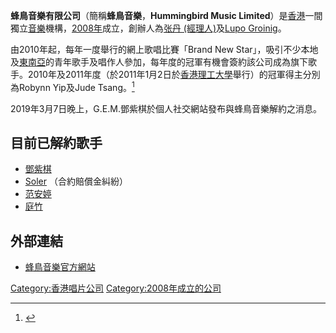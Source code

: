 {{Infobox_Company
  | company_name   = 蜂鳥音樂有限公司<br />Hummingbird Music Limited
  | company_logo   =
  | company_type   = 唱片公司<br />經理人公司
  | company_slogan =
  | foundation     = [[2008年|2008年]]
  | location       = {{HKG}}
  | key_people     = [[張丹(經理人)|張丹]]、[[Lupo_Groinig|Lupo Groinig]]
  | sales          =
  | profit         =
  | asset          =
  | market_value   =
  | parent         =
  | subsid         = 
  | num_employees  = 
  | industry       = 音樂唱片製作發行，音樂版權管理，藝人管理
  | products       = 音樂唱片
  | revenue        =
  | homepage       = http://www.hummingbirdmusic.hk/
}}

'''蜂鳥音樂有限公司'''（簡稱'''蜂鳥音樂'''，'''Hummingbird Music Limited'''）是[[香港|香港]]一間獨立[[音樂|音樂]]機構，[[2008年|2008年]]成立，創辦人為[[张丹_(經理人)|张丹 (經理人)]]及[[Lupo_Groinig|Lupo Groinig]]。

由2010年起，每年一度舉行的網上歌唱比賽「Brand New Star」，吸引不少本地及[[東南亞|東南亞]]的青年歌手及唱作人參加，每年度的冠軍有機會簽約該公司成為旗下歌手。2010年及2011年度（於2011年1月2日於[[香港理工大學|香港理工大學]]舉行）的冠軍得主分別為Robynn Yip及Jude Tsang。<ref>{{Cite web |url=http://www.hummingbirdmusic.hk/brand-new-star/ |title=Brand New Star網上歌唱比賽官方網站 |access-date=2011-04-03 |archive-date=2011-04-01 |archive-url=https://web.archive.org/web/20110401151613/http://www.hummingbirdmusic.hk/brand-new-star/ |dead-url=yes }}</ref>

2019年3月7日晚上，G.E.M.鄧紫棋於個人社交網站發布與蜂鳥音樂解約之消息。

==目前已解約歌手==
*[[鄧紫棋|鄧紫棋]]
*[[Soler|Soler]] （合約賠償金糾紛）
*[[范安婷|范安婷]]
*[[庭竹|庭竹]]

==外部連結==

*[http://www.hummingbird.hk/ 蜂鳥音樂官方網站] {{Wayback|url=http://www.hummingbird.hk/ |date=20150801161220 }}

{{香港唱片公司}}
{{reflist}}{{hk-company-stub}}
[[Category:香港唱片公司|Category:香港唱片公司]]
[[Category:2008年成立的公司|Category:2008年成立的公司]]